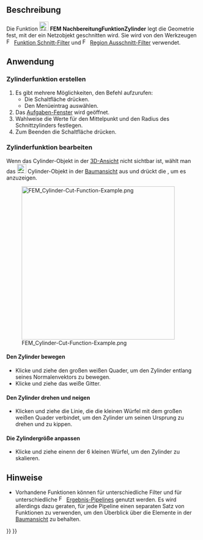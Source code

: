 <languages/>

{{Docnav/de
|[[FEM_PostCreateFunctionSphere/de|NachbereitungFunktionKugel]]
|[[FEM_PostCreateFunctionBox/de|NachbereitungFunktionQuader]]
|[[FEM_Workbench/de|FEM]]
|IconL=FEM_PostCreateFunctionSphere.svg
|IconR=FEM_PostCreateFunctionBox.svg
|IconC=Workbench_FEM.svg
}}

<div class="mw-translate-fuzzy">
{{GuiCommand/de
|Name=FEM PostCreateFunctionCylinder
|Name/de=FEM NachbereitungFunktionZylinder
|MenuLocation=Ergebnisse → Filterfunktionen → Zylinder
|Workbenches=[[FEM_Workbench/de|FEM]]
|Version=0.21
|SeeAlso=[[FEM_tutorial/de|FEM-Anleitung]]
}}
</div>

<span id="Description"></span>
==Beschreibung==

Die Funktion [[Image:FEM_PostCreateFunctionCylinder.svg|24px]] '''FEM NachbereitungFunktionZylinder''' legt die Geometrie fest, mit der ein Netzobjekt geschnitten wird. Sie wird von den Werkzeugen [[Image:FEM_PostFilterCutFunction.svg|16px]] [[FEM_PostFilterCutFunction/de|Funktion Schnitt-Filter]] und [[Image:FEM_PostFilterClipRegion.svg|16px]] [[FEM_PostFilterClipRegion/de|Region Ausschnitt-Filter]] verwendet.

<span id="Usage"></span>
==Anwendung==

<span id="Create_a_cylinder_function"></span>
===Zylinderfunktion erstellen===

<div class="mw-translate-fuzzy">
# Es gibt mehrere Möglichkeiten, den Befehl aufzurufen:
#* Die Schaltfläche {{Button|[[Image:FEM_PostCreateFunctionCylinder.svg|16px]] [[FEM_PostCreateFunctionCylinder/de|Zylinder]]}} drücken.
#* Den Menüeintrag {{MenuCommand|Ergebnisse → Filterfunktionen → [[Image:FEM_PostCreateFunctionCylinder.svg|16px]] Zylinder}} auswählen.
# Das [[Task_panel/de|Aufgaben-Fenster]] wird geöffnet.
# Wahlweise die Werte für den Mittelpunkt und den Radius des Schnittzylinders festlegen.
# Zum Beenden die Schaltfläche {{Button|OK}} drücken.
</div>

<span id="Edit_a_cylinder_function"></span>
===Zylinderfunktion bearbeiten===

Wenn das Cylinder-Objekt in der [[3D_view/de|3D-Ansicht]] nicht sichtbar ist, wählt man das [[Image:FEM_PostCreateFunctionCylinder.svg|24px]] Cylinder-Objekt in der [[Tree_view/de|Baumansicht]] aus und drückt die {{KEY|Leertaste}}, um es anzuzeigen.

[[File:FEM_Cylinder-Cut-Function-Example.png|400px]]

<span id="Move_the_cylinder"></span>
====Den Zylinder bewegen====

* Klicke und ziehe den großen weißen Quader, um den Zylinder entlang seines Normalenvektors zu bewegen.
* Klicke und ziehe das weiße Gitter.

<span id="Rotate_and_tilt_the_cylinder"></span>
====Den Zylinder drehen und neigen====

* Klicken und ziehe die Linie, die die kleinen Würfel mit dem großen weißen Quader verbindet, um den Zylinder um seinen Ursprung zu drehen und zu kippen.

<span id="Scale_the_cylinder"></span>
====Die Zylindergröße anpassen====

* Klicke und ziehe einenn der 6 kleinen Würfel, um den Zylinder zu skalieren.

<span id="Notes"></span>
==Hinweise==

* Vorhandene Funktionen können für unterschiedliche Filter und für unterschiedliche [[Image:FEM_PostPipelineFromResult.svg|16px]] [[FEM_PostPipelineFromResult/de|Ergebnis-Pipelines]] genutzt werden. Es wird allerdings dazu geraten, für jede Pipeline einen separaten Satz von Funktionen zu verwenden, um den Überblick über die Elemente in der [[Tree_view/de|Baumansicht]] zu behalten.


{{Docnav/de
|[[FEM_PostCreateFunctionSphere/de|NachbereitungFunktionKugel]]
|[[FEM_PostCreateFunctionBox/de|NachbereitungFunktionQuader]]
|[[FEM_Workbench/de|FEM]]
|IconL=FEM_PostCreateFunctionSphere.svg
|IconR=FEM_PostCreateFunctionBox.svg
|IconC=Workbench_FEM.svg
}}

{{FEM Tools navi{{#translation:}}}}
{{Userdocnavi{{#translation:}}}}